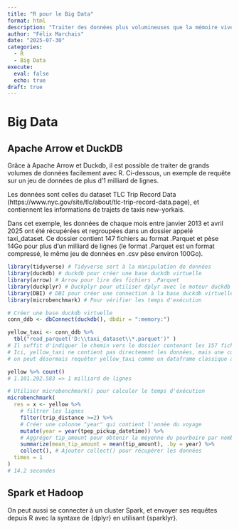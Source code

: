 ```yaml
---
title: "R pour le Big Data"
format: html
description: "Traiter des données plus volumineuses que la mémoire vive avec R"
author: "Félix Marchais"
date: "2025-07-30"
categories:
  - R
  - Big Data
execute: 
  eval: false 
  echo: true
draft: true
---
```


# Big Data  

## Apache Arrow et DuckDB  

Grâce à Apache Arrow et Duckdb, il est possible de traiter de grands volumes de données facilement avec R. Ci-dessous, un exemple de requête sur un jeu de données de plus d'1 milliard de lignes. \n

Les données sont celles du dataset TLC Trip Record Data (https://www.nyc.gov/site/tlc/about/tlc-trip-record-data.page), et contiennent les informations de trajets de taxis new-yorkais. \n

Dans cet exemple, les données de chaque mois entre janvier 2013 et avril 2025 ont été récupérées et regroupées dans un dossier appelé taxi_dataset. Ce dossier contient 147 fichiers au format .Parquet et pèse 14Go pour plus d'un milliard de lignes (le format .Parquet est un format compressé, le même jeu de données en .csv pèse environ 100Go). \n

```r

library(tidyverse) # Tidyverse sert à la manipulation de données
library(duckdb) # duckdb pour créer une base duckdb virtuelle
library(arrow) # Arrow pour lire des fichiers .Parquet
library(duckplyr) # Duckplyr pour utiliser dplyr avec le moteur duckdb
library(DBI) # DBI pour créer une connection à la base duckdb virtuelle
library(microbenchmark) # Pour vérifier les temps d'exécution

# Créer une base duckdb virtuelle
conn_ddb <- dbConnect(duckdb(), dbdir = ":memory:")

yellow_taxi <- conn_ddb %>% 
  tbl("read_parquet('D:\\taxi_dataset\\*.parquet')" )
# Il suffit d'indiquer le chemin vers le dossier contenant les 157 fichiers pour que {arrow} reconstitue le tout et le considère comme un seul dataset (il faut évidemment que les jeux de données suivent le même schéma)
# Ici, yellow_taxi ne contient pas directement les données, mais une connexion au dataset.
# on peut désormais requêter yellow_taxi comme un dataframe classique avec la grammaire de {dplyr}, sans avoir chargé les données dans la mémoire vive de R

yellow %>% count()
# 1.101.292.583 => 1 milliard de lignes

# Utiliser microbenchmark() pour calculer le temps d'éxécution
microbenchmark(
  res = x <- yellow %>% 
    # filtrer les lignes
    filter(trip_distance >=2) %>%  
    # Créer une colonne "year" qui contient l'année du voyage
    mutate(year = year(tpep_pickup_datetime)) %>% 
    # Aggréger tip_amount pour obtenir la moyenne du pourboire par nombre de passagers
    summarize(mean_tip_amount = mean(tip_amount), .by = year) %>%
    collect(), # Ajouter collect() pour récupérer les données
  times = 1
)
# 14.2 secondes
```


## Spark et Hadoop  

On peut aussi se connecter à un cluster Spark, et envoyer ses requêtes depuis R avec la syntaxe de {dplyr} en utilisant {sparklyr}.